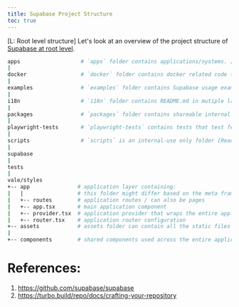 ```yaml
---
title: Supabase Project Structure
toc: true
---
```


[L: Root level structure]
Let's look at an overview of the project structure of [Supabase at root level](https://github.com/supabase/supabase).

```sh
apps                   # `apps` folder contains applications/systems. [Read more](link-to-guide)
|
docker                 # `docker` folder contains docker related code for self hosting purposes. [Read more](link-to-guide)
|
examples               # `examples` folder contains Supabase usage examples. [Read more](link-to-guide)
|
i18n                   # `i18n` folder contains README.md in mutiple languages. [Read more](link-to-guide)
|
packages               # `packages` folder contains shareable internal packages used across the monorepo. [Read more](link-to-guide) 
|
playwright-tests       # `playwright-tests` contains tests that test features commonly used in local studio [Read more](link-to-guide)
|
scripts                # `scripts` is an internal-use only folder [Read more](link-to-guide)
|
supabase
|
tests
|
vale/styles
+-- app               # application layer containing:
|   |                 # this folder might differ based on the meta framework used
|   +-- routes        # application routes / can also be pages
|   +-- app.tsx       # main application component
|   +-- provider.tsx  # application provider that wraps the entire application with different global providers - this might also differ based on meta framework used
|   +-- router.tsx    # application router configuration
+-- assets            # assets folder can contain all the static files such as images, fonts, etc.
|
+-- components        # shared components used across the entire application
```

# References:
1. https://github.com/supabase/supabase
2. https://turbo.build/repo/docs/crafting-your-repository